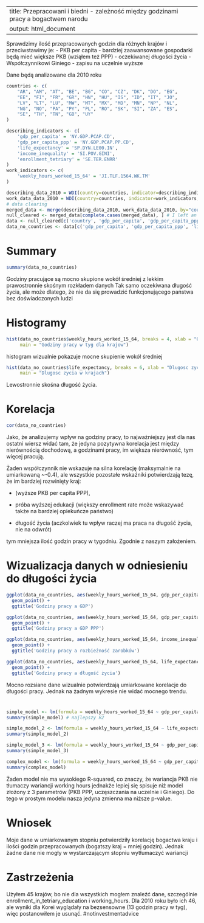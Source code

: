 
---
title: Przepracowani i biedni - zależność między godzinami pracy a bogactwem narodu
output: html_document
---

Sprawdzimy ilość przepracowanych godzin dla różnych krajów i przeciwstawimy je:
- PKB per capita - bardziej zaawansowane gospodarki będą mieć większe PKB (wziąłem też PPP)
- oczekiwanej długości życia
- Współczynnikowi Giniego
- zapisu na uczelnie wyższe

Dane będą analizowane dla 2010 roku
```r
countries <- c(
    "AR", "AM", "AT", "BE", "BG", "CO", "CZ", "DK", "DO", "EG",
    "EE", "FI", "FR", "GR", "HN", "HU", "IS", "ID", "IT", "JO",
    "LV", "LT", "LU", "MW", "MT", "MX", "MD", "MN", "NP", "NL",
    "NG", "NO", "PA", "PY", "PL", "RO", "SK", "SI", "ZA", "ES",
    "SE", "TH", "TN", "GB", "UY"
)

describing_indicators <- c(
    'gdp_per_capita' = 'NY.GDP.PCAP.CD',
    'gdp_per_capita_ppp' = 'NY.GDP.PCAP.PP.CD',
    'life_expectancy' = 'SP.DYN.LE00.IN',
    'income_inequality' = 'SI.POV.GINI',
    'enrollment_tetriary' = 'SE.TER.ENRR'
)
work_indicators <- c(
    'weekly_hours_worked_15_64' = 'JI.TLF.1564.WK.TM'
)

describing_data_2010 = WDI(country=countries, indicator=describing_indicators, start=2010, end=2010)
work_data_data_2010 = WDI(country=countries, indicator=work_indicators, start=2010, end=2010)
# data clearing
merged_data <- merge(describing_data_2010, work_data_data_2010, by="country")
null_cleared <- merged_data[complete.cases(merged_data), ] # I left an example of how I removed NULLs from my data sets
data <- null_cleared[c('country', 'gdp_per_capita', 'gdp_per_capita_ppp', 'life_expectancy', 'income_inequality', 'enrollment_tetriary', 'weekly_hours_worked_15_64')]
data_no_countries <- data[c('gdp_per_capita', 'gdp_per_capita_ppp', 'life_expectancy', 'income_inequality', 'enrollment_tetriary', 'weekly_hours_worked_15_64')]
```

# Summary
```r
summary(data_no_countries)
```

Godziny pracujące są mocno skupione wokół średniej z lekkim prawostronnie skośnym rozkładem danych
Tak samo oczekiwana długość życia, ale może dlatego, że nie da się prowadzić funkcjonującego państwa bez doświadczonych ludzi

# Histogramy

```r
hist(data_no_countries$weekly_hours_worked_15_64, breaks = 4, xlab = "Godziny pracy w tyg", ylab= "Ilosc wynikow",
     main = "Godziny pracy w tyg dla krajow")
```

histogram wizualnie pokazuje mocne skupienie wokół średniej

```r
hist(data_no_countries$life_expectancy, breaks = 6, xlab = "Dlugosc zycia (lata)", ylab= "Ilosc wynikow",
     main = "Dlugosc zycia w krajach")
```

Lewostronnie skośna długość życia.

# Korelacja
```r
cor(data_no_countries)
```

Jako, że analizujemy wpływ na godziny pracy, to najważniejszy jest dla nas ostatni wiersz
widać tam, że jedyna pozytywna korelacja jest między nierównością dochodową, a godzinami pracy, im większa nierówność, tym więcej pracują.

Żaden współczynnik nie wskazuje na silna korelację (maksymalnie na umiarkowaną ~-0.4), ale wszystkie pozostałe wskaźniki potwierdzają tezę, że im bardziej rozwinięty kraj:

- (wyższe PKB per capita PPP),

- próba wyższej edukacji (większy enrollment rate może wskazywać także na bardziej opiekuńcze państwo)

- długość życia (aczkolwiek tu wpływ raczej ma praca na długość życia, nie na odwrót)

tym mniejsza ilość godzin pracy w tygodniu.
Zgodnie z naszym założeniem.

# Wizualizacja danych w odniesieniu do długości życia
```r
ggplot(data_no_countries, aes(weekly_hours_worked_15_64, gdp_per_capita)) +
  geom_point() +
  ggtitle('Godziny pracy a GDP')

ggplot(data_no_countries, aes(weekly_hours_worked_15_64, gdp_per_capita_ppp)) +
  geom_point() +
  ggtitle('Godziny pracy a GDP PPP')

ggplot(data_no_countries, aes(weekly_hours_worked_15_64, income_inequality)) +
  geom_point() +
  ggtitle('Godziny pracy a rozbieżność zarobków')

ggplot(data_no_countries, aes(weekly_hours_worked_15_64, life_expectancy)) +
  geom_point() +
  ggtitle('Godziny pracy a długość życia')
```

Mocno rozsiane dane wizualnie potwierdzają umiarkowane korelacje do długości pracy.
Jednak na żadnym wykresie nie widać mocnego trendu.

#
```r
simple_model <- lm(formula = weekly_hours_worked_15_64 ~ gdp_per_capita, data = data_no_countries)
summary(simple_model) # najlepszy R2

simple_model_2 <- lm(formula = weekly_hours_worked_15_64 ~ life_expectancy, data = data_no_countries)
summary(simple_model_2)

simple_model_3 <- lm(formula = weekly_hours_worked_15_64 ~ gdp_per_capita_ppp, data = data_no_countries)
summary(simple_model_3)

complex_model <- lm(formula = weekly_hours_worked_15_64 ~ gdp_per_capita_ppp + enrollment_tetriary + income_inequality, data = data_no_countries)
summary(complex_model)
```

Żaden model nie ma wysokiego R-squared, co znaczy, że wariancja PKB nie tłumaczy wariancji working hours
jednakże lepiej się spisuje niż model złożony z 3 parametrów (PKB PPP, uczęszczania na uczelnie i Giniego).
Do tego w prostym modelu nasza jedyna zmienna ma niższe p-value.

# Wniosek

Moje dane w umiarkowanym stopniu potwierdziły korelację bogactwa kraju i ilości godzin przepracowanych (bogatszy kraj = mniej godzin).
Jednak żadne dane nie mogły w wystarczającym stopniu wytłumaczyć wariancji


# Zastrzeżenia
Użyłem 45 krajów, bo nie dla wszystkich mogłem znaleźć dane, szczególnie enrollment_in_tetriary_education i working_hours. Dla 2010 roku było ich 46, ale wyniki dla Korei wyglądały na bezsensowne (13 godzin pracy w tyg), więc postanowiłem je usunąć.
#notinvestmentadvice
